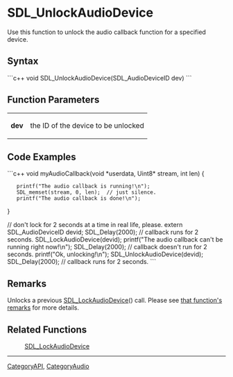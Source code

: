 <!-- pragma section-numbers off -->
<!-- pragma disable-camelcase -->

= SDL_UnlockAudioDevice =
Use this function to unlock the audio callback function for a specified device.


== Syntax ==
```c++
void SDL_UnlockAudioDevice(SDL_AudioDeviceID dev)
```

== Function Parameters ==
{|
|'''dev'''
|the ID of the device to be unlocked
|}

== Code Examples ==
```c++
void myAudioCallback(void *userdata, Uint8* stream, int len)
{
    printf("The audio callback is running!\n");
    SDL_memset(stream, 0, len);  // just silence.
    printf("The audio callback is done!\n");
}

// don't lock for 2 seconds at a time in real life, please.
extern SDL_AudioDeviceID devid;
SDL_Delay(2000);  // callback runs for 2 seconds.
SDL_LockAudioDevice(devid);
printf("The audio callback can't be running right now!\n");
SDL_Delay(2000);  // callback doesn't run for 2 seconds.
printf("Ok, unlocking!\n");
SDL_UnlockAudioDevice(devid);
SDL_Delay(2000);  // callback runs for 2 seconds.
```

== Remarks ==
Unlocks a previous [[SDL_LockAudioDevice]]() call. Please see [[SDL_LockAudioDevice#Remarks|that function's remarks]] for more details.

== Related Functions ==
:[[SDL_LockAudioDevice]]

----
[[CategoryAPI]], [[CategoryAudio]]

